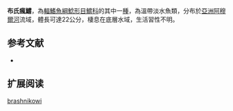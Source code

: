 {{Speciesbox
| name = 布氏瘋鱨
| image = 
| image_width = 250px
| image_caption = 
| status = LC
| status_system = IUCN3.1
| genus = Tachysurus
| species = brashnikowi
| authority = [[Berg|Berg]], 1907
| synonyms = *''Macrones brashnikowi'',Berg, 1907
*''Leiocassis brashnikowi'',Berg, 1907
*''Liocassis brashnikowi'',Berg, 1907
*''Pelteobagrus brashnikowi'',Berg, 1907
}}
'''布氏瘋鱨'''，為[[輻鰭魚綱|輻鰭魚綱]][[鯰形目|鯰形目]][[鱨科|鱨科]]的其中一[[種|種]]，為溫帶淡水魚類，分布於[[亞洲|亞洲]][[阿穆爾河|阿穆爾河]]流域，體長可達22公分，棲息在底層水域，生活習性不明。

==参考文献==
*{{FishBase_species|genus=Tachysurus|species=brashnikowi|year=2015|month=4}}

== 扩展阅读 ==
{{refbegin}}
{{wikispecies-inline|Tachysurus brashnikowi|布氏瘋鱨}}
{{refend}}
{{Taxonbar|from=Q14442884}}

[[Category:瘋鱨屬|brashnikowi]]